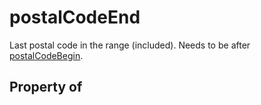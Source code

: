 # postalCodeEnd

Last postal code in the range (included). Needs to be after <a class="localLink" href="/postalCodeBegin">postalCodeBegin</a>.

## Property of



